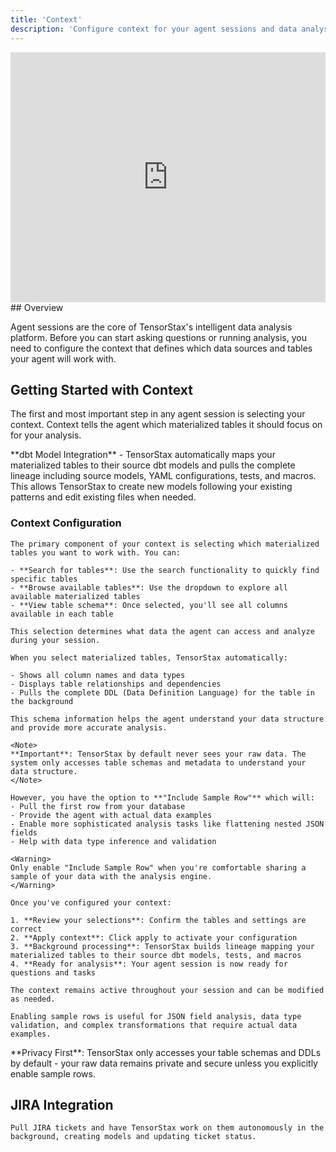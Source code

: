 ```yaml
---
title: 'Context'
description: 'Configure context for your agent sessions and data analysis'
---
```


<iframe 
  src="https://www.youtube.com/embed/IiPzJCq1lFc"
  width="100%" 
  height="400"
  frameborder="0"
  allowfullscreen
>
</iframe>
## Overview

Agent sessions are the core of TensorStax's intelligent data analysis platform. Before you can start asking questions or running analysis, you need to configure the context that defines which data sources and tables your agent will work with.

## Getting Started with Context

The first and most important step in any agent session is selecting your context. Context tells the agent which materialized tables it should focus on for your analysis.

<Note>
**dbt Model Integration** - TensorStax automatically maps your materialized tables to their source dbt models and pulls the complete lineage including source models, YAML configurations, tests, and macros. This allows TensorStax to create new models following your existing patterns and edit existing files when needed.
</Note>

### Context Configuration

<AccordionGroup>
  <Accordion icon="database" title="Selecting Materialized Tables">
    
    The primary component of your context is selecting which materialized tables you want to work with. You can:
    
    - **Search for tables**: Use the search functionality to quickly find specific tables
    - **Browse available tables**: Use the dropdown to explore all available materialized tables
    - **View table schema**: Once selected, you'll see all columns available in each table
    
    This selection determines what data the agent can access and analyze during your session.

  </Accordion>

  <Accordion icon="list" title="Table Schema Display">
    
    When you select materialized tables, TensorStax automatically:
    
    - Shows all column names and data types
    - Displays table relationships and dependencies  
    - Pulls the complete DDL (Data Definition Language) for the table in the background
    
    This schema information helps the agent understand your data structure and provide more accurate analysis.

  </Accordion>

  <Accordion icon="shield" title="Data Privacy & Security">
    
    <Note>
    **Important**: TensorStax by default never sees your raw data. The system only accesses table schemas and metadata to understand your data structure.
    </Note>
    
    However, you have the option to **"Include Sample Row"** which will:
    - Pull the first row from your database
    - Provide the agent with actual data examples
    - Enable more sophisticated analysis tasks like flattening nested JSON fields
    - Help with data type inference and validation
    
    <Warning>
    Only enable "Include Sample Row" when you're comfortable sharing a sample of your data with the analysis engine.
    </Warning>

  </Accordion>

  <Accordion icon="gear" title="Applying Context">
    
    Once you've configured your context:
    
    1. **Review your selections**: Confirm the tables and settings are correct
    2. **Apply context**: Click apply to activate your configuration
    3. **Background processing**: TensorStax builds lineage mapping your materialized tables to their source dbt models, tests, and macros
    4. **Ready for analysis**: Your agent session is now ready for questions and tasks
    
    The context remains active throughout your session and can be modified as needed.

  </Accordion>

  <Accordion icon="lightbulb" title="Use Cases for Sample Rows">
    
    Enabling sample rows is useful for JSON field analysis, data type validation, and complex transformations that require actual data examples.

  </Accordion>
</AccordionGroup>

<Tip>
**Privacy First**: TensorStax only accesses your table schemas and DDLs by default - your raw data remains private and secure unless you explicitly enable sample rows.
</Tip>

## JIRA Integration

<AccordionGroup>
  <Accordion icon="ticket" title="JIRA Tickets">
    
    Pull JIRA tickets and have TensorStax work on them autonomously in the background, creating models and updating ticket status.

  </Accordion>
</AccordionGroup>